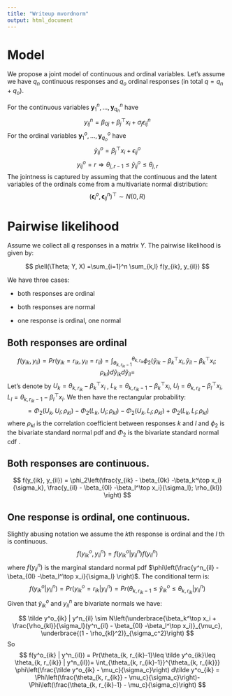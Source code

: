 ```yaml
---
title: "Writeup mvordnorm"
output: html_document
---
```


# Model

We propose a joint model of continuous and ordinal variables. Let's assume we 
have $q_n$ continuous responses and $q_o$ ordinal responses (in total $q=q_n+q_o$).

For the continuous variables $\boldsymbol y^n_{1},\ldots, \boldsymbol y^n_{q_n}$  have 
$$
y^n_{ij} = \beta_{0j} + \beta_j^\top x_i + \sigma_j \epsilon^n_{ij}
$$
For the ordinal variables  $\boldsymbol y^o_{1},\ldots, \boldsymbol y^o_{q_o}$ have 
$$
\tilde y^o_{ij} = \beta_j^\top x_i + \epsilon^o_{ij}
$$
$$
y^o_{ij} = r \Rightarrow \theta_{j, r-1}\leq \tilde y^o_{ij}\leq \theta_{j, r}
$$
The jointness is captured by assuming that the continuous and the latent variables
of the ordinals come from a multivariate normal distribution:
$$
(\boldsymbol\epsilon^o_{i}, \boldsymbol\epsilon^n_{ij})^\top \sim N(0, R)
$$

# Pairwise likelihood

Assume we collect all $q$ responses in a matrix $Y$.
The pairwise likelihood is given by:

$$
p\ell(\Theta; Y, X) =\sum_{i=1}^n \sum_{k,l} f(y_{ik}, y_{il})
$$


We have three cases:

* both responses are ordinal

* both responses are normal

* one response is ordinal, one normal


## Both responses are ordinal

$$
f(y_{ik}, y_{il}) = Pr(y_{ik}=r_{ik}, y_{il} = r_{il}) = \int_{\theta_{k, r_{ik}-1}}^{\theta_{k, r_{ik}}} \phi_2(\tilde y_{ik} - \beta_k^\top x_i, \tilde y_{il} - \beta_k^\top x_i; \rho_{kl}) d\tilde y_{ik}d\tilde y_{il} = 
$$
Let's denote by 
$U_k = \theta_{k, r_{ik}} - \beta_k^\top x_i$ ,
$L_k = \theta_{k, r_{ik}-1} - \beta_k^\top x_i$,
$U_l = \theta_{k, r_{il}} - \beta_l^\top x_i$,
$L_l = \theta_{k, r_{ik}-1} - \beta_l^\top x_i$. We then have the rectangular probability:
$$
=\Phi_2\left(U_k, U_l;  \rho_{kl} \right)-\Phi_2\left(L_k, U_l;  \rho_{kl} \right)-\Phi_2\left(U_k, L_l;  \rho_{kl} \right)
+\Phi_2\left(L_k, L_l;  \rho_{kl} \right)
$$
where $\rho_{kl}$ is the correlation coefficient between responses $k$ and $l$ and $\phi_2$ is
the bivariate standard normal pdf and $\Phi_2$ is the bivariate standard normal cdf .

## Both responses are continuous.

$$
f(y_{ik}, y_{il}) = \phi_2\left(\frac{y_{ik} - \beta_{0k} -\beta_k^\top x_i}{\sigma_k}, \frac{y_{il} - \beta_{0l} -\beta_l^\top x_i}{\sigma_l}; \rho_{kl}) \right)
$$

## One response is ordinal, one continuous.

Slightly abusing notation we assume the $k$th response is ordinal and the $l$ th 
is continuous.
$$
f(y^o_{ik}, y^n_{il}) = f(y^o_{ik} | y^n_{il})f(y^n_{il})
$$
where $f(y^n_{il})$ is the marginal standard normal pdf $\phi\left(\frac{y^n_{il} - \beta_{0l} -\beta_l^\top x_i}{\sigma_l} \right)$. 
The conditional term is:
$$
f(y^o_{ik} | y^n_{il}) = Pr(y^o_{ik}=r_{ik} | y^n_{il}) = Pr(\theta_{k, r_{ik}-1}\leq \tilde y^o_{ik}\leq \theta_{k, r_{ik}} | y^n_{il})
$$
Given that $\tilde y^o_{ik}$ and $y^n_{il}$ are bivariate normals we have:

$$
\tilde y^o_{ik} | y^n_{il} \sim N\left(\underbrace{\beta_k^\top x_i + \frac{\rho_{kl}}{\sigma_l}(y^n_{il} - \beta_{0l} -\beta_l^\top x_i)}_{\mu_c}, \underbrace{(1 - \rho_{kl}^2)}_{\sigma_c^2}\right)
$$
So 
$$
f(y^o_{ik} | y^n_{il}) = Pr(\theta_{k, r_{ik}-1}\leq \tilde y^o_{ik}\leq \theta_{k, r_{ik}} | y^n_{il})=
\int_{\theta_{k, r_{ik}-1}}^{\theta_{k, r_{ik}}} \phi\left(\frac{\tilde y^o_{ik} - \mu_c}{\sigma_c}\right) d\tilde y^o_{ik} = 
\Phi\left(\frac{\theta_{k, r_{ik}} - \mu_c}{\sigma_c}\right)-\Phi\left(\frac{\theta_{k, r_{ik}-1} - \mu_c}{\sigma_c}\right)
$$
